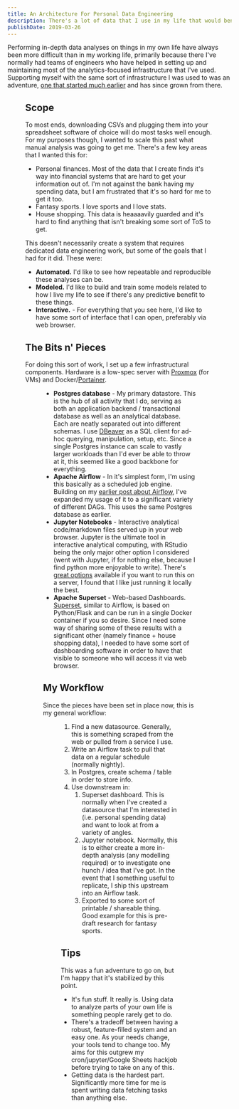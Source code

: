 ```yaml
---
title: An Architecture For Personal Data Engineering
description: There's a lot of data that I use in my life that would benefit from some infrastructure work. Here's hoping to create something that makes this easier for me.
publishDate: 2019-03-26
---
```



Performing in-depth data analyses on things in my own life have always been more difficult than in my working life, primarily because there I've normally had teams of engineers who have helped in setting up and maintaining most of the analytics-focused infrastructure that I've used. Supporting myself with the same sort of infrastructure I was used to was an adventure, [one that started much earlier](/blog/my-very-own-airflow-cluster/) and has since grown from there.

<Figure svg={graphsSvg} className={"small"} />

## Scope

To most ends, downloading CSVs and plugging them into your spreadsheet software of choice will do most tasks well enough. For my purposes though, I wanted to scale this past what manual analysis was going to get me. There's a few key areas that I wanted this for:

- Personal finances. Most of the data that I create finds it's way into financial systems that are hard to get your information out of. I'm not against the bank having my spending data, but I am frustrated that it's so hard for me to get it too.
- Fantasy sports. I love sports and I love stats.
- House shopping. This data is heaaaavily guarded and it's hard to find anything that isn't breaking some sort of ToS to get.

This doesn't necessarily create a system that requires dedicated data engineering work, but some of the goals that I had for it did. These were:

- **Automated.** I'd like to see how repeatable and reproducible these analyses can be.
- **Modeled.** I'd like to build and train some models related to how I live my life to see if there's any predictive benefit to these things.
- **Interactive.** - For everything that you see here, I'd like to have some sort of interface that I can open, preferably via web browser.

## The Bits n' Pieces

For doing this sort of work, I set up a few infrastructural components. Hardware is a low-spec server with [Proxmox](https://www.proxmox.com/en/) (for VMs) and Docker/[Portainer](https://www.portainer.io/).

<Figure svg={diagramSvg} className={"large"} />

- **Postgres database** - My primary datastore. This is the hub of all activity that I do, serving as both an application backend / transactional database as well as an analytical database. Each are neatly separated out into different schemas. I use [DBeaver](https://dbeaver.io/) as a SQL client for ad-hoc querying, manipulation, setup, etc. Since a single Postgres instance can scale to vastly larger workloads than I'd ever be able to throw at it, this seemed like a good backbone for everything.
- **Apache Airflow** - In it's simplest form, I'm using this basically as a scheduled job engine. Building on my [earlier post about Airflow]("/blog/my-very-own-airflow-cluster/"), I've expanded my usage of it to a significant variety of different DAGs. This uses the same Postgres database as earlier.
- **Jupyter Notebooks** - Interactive analytical code/markdown files served up in your web browser. Jupyter is the ultimate tool in interactive analytical computing, with RStudio being the only major other option I considered (went with Jupyter, if for nothing else, because I find python more enjoyable to write). There's [great options](https://jupyterhub.readthedocs.io/en/stable/) available if you want to run this on a server, I found that I like just running it locally the best.
- **Apache Superset** - Web-based Dashboards. [Superset](https://superset.incubator.apache.org/installation.html#getting-started), similar to Airflow, is based on Python/Flask and can be run in a single Docker container if you so desire. Since I need some way of sharing some of these results with a significant other (namely finance + house shopping data), I needed to have some sort of dashboarding software in order to have that visible to someone who will access it via web browser.

## My Workflow

Since the pieces have been set in place now, this is my general workflow:

<Figure svg={processSvg} className={"medium"} />

1. Find a new datasource. Generally, this is something scraped from the web or pulled from a service I use.
2. Write an Airflow task to pull that data on a regular schedule (normally nightly).
3. In Postgres, create schema / table in order to store info.
4. Use downstream in:
   1. Superset dashboard. This is normally when I've created a datasource that I'm interested in (i.e. personal spending data) and want to look at from a variety of angles.
   2. Jupyter notebook. Normally, this is to either create a more in-depth analysis (any modelling required) or to investigate one hunch / idea that I've got. In the event that I something useful to replicate, I ship this upstream into an Airflow task.
   3. Exported to some sort of printable / shareable thing. Good example for this is pre-draft research for fantasy sports.

## Tips

This was a fun adventure to go on, but I'm happy that it's stabilized by this point.

- It's fun stuff. It really is. Using data to analyze parts of your own life is something people rarely get to do.
- There's a tradeoff between having a robust, feature-filled system and an easy one. As your needs change, your tools tend to change too. My aims for this outgrew my cron/jupyter/Google Sheets hackjob before trying to take on any of this.
- Getting data is the hardest part. Significantly more time for me is spent writing data fetching tasks than anything else.
